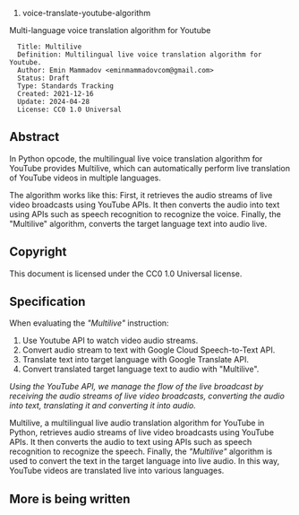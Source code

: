 # voice-translate-youtube-algorithm
Multi-language voice translation algorithm for Youtube

<pre>
  Title: Multilive
  Definition: Multilingual live voice translation algorithm for Youtube.
  Author: Emin Mammadov <eminmammadovcom@gmail.com>
  Status: Draft
  Type: Standards Tracking
  Created: 2021-12-16
  Update: 2024-04-28
  License: CC0 1.0 Universal
</pre>

==Abstract==

In Python opcode, the multilingual live voice translation algorithm for YouTube provides Multilive, which can automatically perform live translation of YouTube videos in multiple languages.  

The algorithm works like this: First, it retrieves the audio streams of live video broadcasts using YouTube APIs. It then converts the audio into text using APIs such as speech recognition to recognize the voice. Finally, the "Multilive" algorithm, converts the target language text into audio live.

== Copyright ==
This document is licensed under the CC0 1.0 Universal license.

==Specification==

When evaluating the ''<nowiki>"Multilive"</nowiki>'' instruction:
# Use Youtube API to watch video audio streams.
# Convert audio stream to text with Google Cloud Speech-to-Text API.
# Translate text into target language with Google Translate API.
# Convert translated target language text to audio with "Multilive".

''<nowiki>Using the YouTube API, we manage the flow of the live broadcast by receiving the audio streams of live video broadcasts, converting the audio into text, translating it and converting it into audio.</nowiki>''

Multilive, a multilingual live audio translation algorithm for YouTube in Python, retrieves audio streams of live video broadcasts using YouTube APIs. It then converts the audio to text using APIs such as speech recognition to recognize the speech. Finally, the ''<nowiki>"Multilive"</nowiki>'' algorithm is used to convert the text in the target language into live audio. In this way, YouTube videos are translated live into various languages.

==More is being written==
